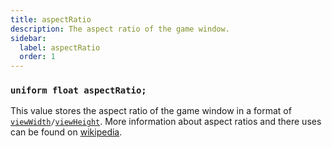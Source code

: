 ```yaml
---
title: aspectRatio
description: The aspect ratio of the game window.
sidebar:
  label: aspectRatio
  order: 1
---
```


### `uniform float aspectRatio;`

This value stores the aspect ratio of the game window in a format of [`viewWidth`](/reference/uniforms/general/viewwidth)`/`[`viewHeight`](/reference/uniforms/general/viewheight). More information about aspect ratios and there uses can be found on [wikipedia](https://en.wikipedia.org/wiki/Aspect_ratio_(image)).